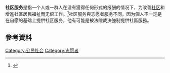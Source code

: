 '''社区服务'''是指一个人或一群人在没有獲得任何形式的报酬的情况下，为改善[[社区|社区]]和增進社區居民福祉而无偿工作。<ref>{{cite web |title=Community Service |url=https://www.merriam-webster.com/dictionary/community%20service |website=Merriam-Webster |publisher=Merriam-Webster, Incorporated |access-date=1 August 2020 |archive-date=2021-04-18 |archive-url=https://web.archive.org/web/20210418204059/https://www.merriam-webster.com/dictionary/community%20service |dead-url=no }}</ref>社区服务與志愿者服务不同，因为個人不一定是在自愿的基础上提供社区服务，他有可能是被法院裁決強制提供社區服務。

== 參考資料 ==
{{Reflist|2}}

[[Category:公民社会|Category:公民社会]]
[[Category:志愿者|Category:志愿者]]